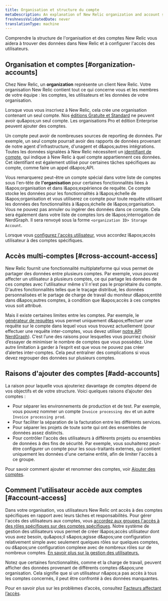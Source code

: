 ```yaml
---
title: Organisation et structure du compte
metaDescription: An explanation of New Relic organization and account structure.
freshnessValidatedDate: never
translationType: machine
---
```


Comprendre la structure de l&apos;organisation et des comptes New Relic vous aidera à trouver des données dans New Relic et à configurer l&apos;accès des utilisateurs.

## Organisation et comptes [#organization-accounts]

Chez New Relic, un <DNT>**organization**</DNT> représente un client New Relic. Votre organisation New Relic contient tout ce qui concerne vous et les membres de votre équipe : les comptes, les utilisateurs et les données de votre organisation.

Lorsque vous vous inscrivez à New Relic, cela crée une organisation contenant un seul compte. Nos [éditions Gratuite et Standard](/docs/accounts/accounts-billing/new-relic-one-pricing-billing/new-relic-one-pricing-billing#editions) ne peuvent avoir qu&amp;apos;un seul compte. Les organisations Pro et édition Enterprise peuvent ajouter des comptes.

Un compte peut avoir de nombreuses sources de reporting de données. Par exemple, un seul compte pourrait avoir des rapports de données provenant de notre agent d&apos;infrastructure, d&apos;unagent <InlinePopover type="apm" />et d&amp;apos;autres intégrations. Toutes les données signalées à New Relic nécessitent un [identifiant de compte](/docs/accounts/accounts-billing/account-structure/account-id), qui indique à New Relic à quel compte appartiennent ces données. Cet identifiant est également utilisé pour certaines tâches spécifiques au compte, comme faire un appel d&amp;apos;API.

Vous remarquerez peut-être un compte spécial dans votre liste de comptes sous l&apos;en-tête de <strong>l&apos;organisation</strong> pour certaines fonctionnalités liées à l&amp;apos;organisation et dans l&amp;apos;expérience de requête. Ce compte stocke les données pour les fonctionnalités à l&amp;apos;échelle de l&amp;apos;organisation et vous utiliserez ce compte pour toute requête utilisant les données des fonctionnalités à l&amp;apos;échelle de l&amp;apos;organisation. Vous ne pouvez pas annuler ou ingérer des données dans ce compte. Cela sera également dans votre liste de comptes lors de l&amp;apos;interrogation de NerdGraph. Il sera renvoyé sous la forme `<organization ID> Storage Account`.

Lorsque vous [configurez l&apos;accès utilisateur](#account-access), vous accordez l&amp;apos;accès utilisateur à des comptes spécifiques.

## Accès multi-comptes [#cross-account-access]

New Relic fournit une fonctionnalité multiplateforme qui vous permet de partager des données entre plusieurs comptes. Par exemple, vous pouvez affecter un utilisateur à plusieurs comptes, ce qui partage les données de ces comptes avec l&apos;utilisateur même s&apos;il n&apos;est pas le propriétaire du compte. D&apos;autres fonctionnalités telles que le traçage distribué, les données personnalisées <InlinePopover type="dashboards" />et le partage de charge de travail du moniteur d&amp;apos;entité dans d&amp;apos;autres comptes, à condition que l&amp;apos;accès à ces comptes vous soit attribué.

Mais il existe certaines limites entre les comptes. Par exemple, le [générateur de requêtes](/docs/query-your-data/explore-query-data/query-builder/introduction-query-builder) vous permet uniquement d&amp;apos;effectuer une requête sur le compte dans lequel vous vous trouvez actuellement (pour effectuer une requête inter-comptes, vous devez utiliser [notre API NerdGraph](/docs/apis/nerdgraph/examples/nerdgraph-nrql-tutorial)). C’est l’une des raisons pour lesquelles vous pourriez choisir d’essayer de minimiser le nombre de comptes que vous possédez. Une autre limitation à garder à l’esprit est que vous ne pouvez pas créer d’alertes inter-comptes. Cela peut entraîner des complications si vous devez regrouper des données sur plusieurs comptes.

## Raisons d&apos;ajouter des comptes [#add-accounts]

La raison pour laquelle vous ajouteriez davantage de comptes dépend de vos objectifs et de votre structure. Voici quelques raisons d’ajouter des comptes :

* Pour séparer les environnements de production et de test. Par exemple, vous pouvez nommer un compte `Invoice processing dev` et un autre `Invoice processing prod`.
* Pour faciliter la séparation de la facturation entre les différents services.
* Pour séparer les projets de toute sorte qui ont des ensembles de données assez distincts.
* Pour contrôler l&apos;accès des utilisateurs à différents projets ou ensembles de données à des fins de sécurité. Par exemple, vous souhaiterez peut-être configurer un compte pour les sous-traitants externes, qui contient uniquement les données d&apos;une certaine entité, afin de limiter l&apos;accès à ce groupe.

Pour savoir comment ajouter et renommer des comptes, voir [Ajouter des comptes](/docs/accounts/accounts-billing/account-structure/add-accounts).

## Comment l&apos;utilisateur accède aux comptes [#account-access]

Dans votre organisation, vos utilisateurs New Relic ont accès à des comptes spécifiques en rapport avec leurs tâches et responsabilités. Pour gérer l&apos;accès des utilisateurs aux comptes, vous [accordez aux groupes l&apos;accès à des rôles spécifiques sur des comptes spécifiques](/docs/accounts/accounts-billing/new-relic-one-user-management/user-management-concepts#understand-concepts). Notre système de gestion des utilisateurs vous permet de créer l&amp;apos;accès utilisateur dont vous avez besoin, qu&amp;apos;il s&amp;apos;agisse d&amp;apos;une configuration relativement simple avec seulement quelques rôles sur quelques comptes, ou d&amp;apos;une configuration complexe avec de nombreux rôles sur de nombreux comptes. [En savoir plus sur la gestion des utilisateurs.](/docs/accounts/accounts-billing/new-relic-one-user-management)

Notez que certaines fonctionnalités, comme <InlinePopover type="dashboards" />et la charge de travail, peuvent afficher des données provenant de différents comptes d&amp;apos;une organisation. Cela signifie que si un utilisateur n&amp;apos;a pas accès à tous les comptes concernés, il peut être confronté à des données manquantes.

Pour en savoir plus sur les problèmes d’accès, consultez [Facteurs affectant l’accès](/docs/accounts/accounts-billing/account-structure/factors-affecting-access-features-data/).